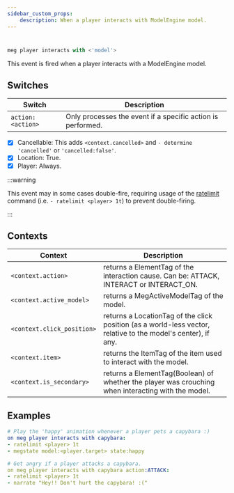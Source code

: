 ```yaml
---
sidebar_custom_props:
    description: When a player interacts with ModelEngine model.
---
```

#
```js
meg player interacts with <'model'>
```

This event is fired when a player interacts with a ModelEngine model.

## Switches

| Switch            | Description                                                 |
| ----------------- | ----------------------------------------------------------- |
| `action:<action>` | Only processes the event if a specific action is performed. |

- [x] Cancellable: This adds `<context.cancelled>` and `- determine 'cancelled'` or `'cancelled:false'`.
- [x] Location: True.
- [x] Player: Always.

:::warning

This event may in some cases double-fire, requiring usage of the [ratelimit](https://meta.denizenscript.com/Docs/Commands/ratelimit) command (i.e. `- ratelimit <player> 1t`) to prevent double-firing.

:::

## Contexts

| Context                    | Description                                                                                                   |
| -------------------------- | ------------------------------------------------------------------------------------------------------------- |
| `<context.action>`         | returns a ElementTag of the interaction cause. Can be: ATTACK, INTERACT or INTERACT_ON.                       |
| `<context.active_model>`   | returns a MegActiveModelTag of the model.                                                                     |
| `<context.click_position>` | returns a LocationTag of the click position (as a world-less vector, relative to the model's center), if any. |
| `<context.item>`           | returns the ItemTag of the item used to interact with the model.                                              |
| `<context.is_secondary>`   | returns a ElementTag(Boolean) of whether the player was crouching when interacting with the model.            |

## Examples

```yml
# Play the 'happy' animation whenever a player pets a capybara :)
on meg player interacts with capybara:
- ratelimit <player> 1t
- megstate model:<player.target> state:happy
```

```yml
# Get angry if a player attacks a capybara.
on meg player interacts with capybara action:ATTACK:
- ratelimit <player> 1t
- narrate "Hey!! Don't hurt the capybara! :("
```
